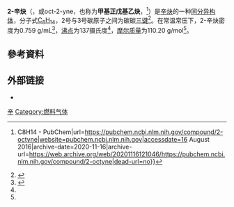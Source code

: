 {{Chembox
<!-- Images -->
| ImageFile = Oct-2-yne 200.svg
| ImageSize = 200px
| ImageAlt =
<!-- Names -->
| IUPACName = 
| OtherNames = Amylmethylacetylene; Methylpentylacetylene
<!-- Sections -->
| Section1 = {{Chembox Identifiers
| CASNo =  2809-67-8 
|  EINECS = 220-553-3
|  ChemSpiderID = 16791
| PubChem = 17769
| SMILES = CC#CCCCCC
|  InChI = 1/C8H14/c1-3-5-7-8-6-4-2/h3,5,7-8H2,1-2H3
|  InChIKey = QCQALVMFTWRCFI-UHFFFAOYAD
|  StdInChI = 1S/C8H14/c1-3-5-7-8-6-4-2/h3,5,7-8H2,1-2H3
|  StdInChIKey = QCQALVMFTWRCFI-UHFFFAOYSA-N
  }}
| Section2 = {{Chembox Properties
| C=8|H=14
| Appearance = 
| Density = 0.759 g/mL
| MeltingPt = 
| BoilingPtC = 137
| Solubility = 
  }}
| Section3 = {{Chembox Hazards
| MainHazards =
| FlashPt =
| AutoignitionPt =
  }}
}}

'''2-辛炔'''（{{lang-en|2-Octyne}}，或oct-2-yne，也称为'''甲基正戊基乙炔'''，{{lang|en|methylpentylethyne}}<ref name=pubchem>{{cite web|title=2-OCTYNE {{!}} C8H14 - PubChem|url=https://pubchem.ncbi.nlm.nih.gov/compound/2-octyne|website=pubchem.ncbi.nlm.nih.gov|accessdate=16 August 2016|archive-date=2020-11-16|archive-url=https://web.archive.org/web/20201116121046/https://pubchem.ncbi.nlm.nih.gov/compound/2-octyne|dead-url=no}}</ref>）是[[辛炔|辛炔]]的一种[[同分异构体|同分异构体]]，分子式[[C8H14|C<sub>8</sub>H<sub>14</sub>]]，2号与3号碳原子之间为碳碳[[三键|三键]]<ref name=nist>{{cite web|title=webbook.nist.gov/cgi/cbook.cgi|url=http://webbook.nist.gov/cgi/cbook.cgi?ID=C2809678&Mask=8|accessdate=16 August 2016|archive-date=2020-10-20|archive-url=https://web.archive.org/web/20201020010809/https://webbook.nist.gov/cgi/cbook.cgi?ID=C2809678&Mask=8|dead-url=no}}</ref>。在常温常压下，2-辛炔密度为0.759 g/mL<ref name = "Sigma">{{Sigma-Aldrich|id=484644|name=2-Octyne|accessdate=16 August 2016}}</ref>，[[沸点|沸点]]为137摄氏度<ref name = "Sigma"/>，[[摩尔质量|摩尔质量]]为110.20 g/mol<ref name=nist />。
== 參考資料 ==
{{Reflist}}
==外部链接==
* {{Sigma-Aldrich|id=244473|name=4-Octyne|accessdate=16 August 2016}}
{{炔烃}}
[[Category:炔烃|辛]]
[[Category:燃料气体|Category:燃料气体]]
{{chem-stub}}